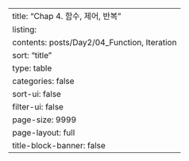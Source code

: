 ---
title: "Chap 4. 함수, 제어, 반복"
listing:
  contents: posts/Day2/04_Function, Iteration
  sort: "title"
  type: table
  categories: false
  sort-ui: false
  filter-ui: false
  page-size: 9999
page-layout: full
title-block-banner: false
---